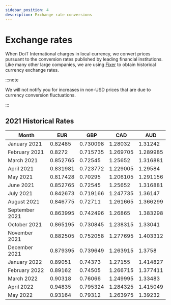 ```yaml
---
sidebar_position: 4
description: Exchange rate conversions
---
```


# Exchange rates

When DoiT International charges in local currency, we convert prices pursuant to the conversion rates published by leading financial institutions. Like many other large companies, we are using [Fixer](https://fixer.io) to obtain historical currency exchange rates.

:::note

We will not notify you for increases in non-USD prices that are due to currency conversion fluctuations.

:::

## 2021 Historical Rates

| Month          | EUR      | GBP      | CAD      | AUD      |
| -------------- | -------- | -------- | -------- | -------- |
| January 2021   | 0.82485  | 0.730098 | 1.28032  | 1.31242  |
| February 2021  | 0.8272   | 0.715735 | 1.269705 | 1.289985 |
| March 2021     | 0.852765 | 0.72545  | 1.25652  | 1.316881 |
| April 2021     | 0.831981 | 0.723772 | 1.229005 | 1.29584  |
| May 2021       | 0.817428 | 0.70295  | 1.206105 | 1.291156 |
| June 2021      | 0.852765 | 0.72545  | 1.25652  | 1.316881 |
| July 2021      | 0.842673 | 0.719166 | 1.247735 | 1.36147  |
| August 2021    | 0.846775 | 0.72711  | 1.261665 | 1.366299 |
| September 2021 | 0.863995 | 0.742496 | 1.26865  | 1.383298 |
| October 2021   | 0.865195 | 0.730845 | 1.238315 | 1.33041  |
| November 2021  | 0.882505 | 0.752058 | 1.277695 | 1.403312 |
| December 2021  | 0.879395 | 0.739649 | 1.263915 | 1.3758   |
| January 2022   | 0.89051  | 0.74373  | 1.27155  | 1.414827 |
| February 2022  | 0.89162  | 0.74505  | 1.266715 | 1.377411 |
| March 2022     | 0.90318  | 0.76066  | 1.249995 | 1.33483  |
| April 2022     | 0.94835  | 0.795324 | 1.284325 | 1.415049 |
| May 2022       | 0.93164  | 0.79312  | 1.263975 | 1.39232  |
